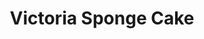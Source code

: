 ---
title: Victoria Sponge Cake
time: 45 mins or so. Probably an hour+ with adequate cooling time.
ingredients: [
200g self raising flour,
200g butter,
200g sugar,
4 eggs,
1 teaspoon baking powder,
100g or icing sugar,
100g of butter (for icing),
Jam
]
steps: [
Line 2 cake tins with butter and parchment paper and preheat oven to 170,
Mix together the flour eggs butter and sugar,
Mixture should be kind of stiff but still a liquid,
Pour mixture into tins,
Bake for at least 20 mins - keep checking to make sure,
Leave to cool for a while when cooked before icing (Important!),
Make buttercream icing - mix 100g butter and seived icing sugar,
Add layer of jam to the base cake layer,
Add buttercream layer to the top cake layer,
Put layers together
]
notes: [
Wait for the cake to cool before icing
]
---
